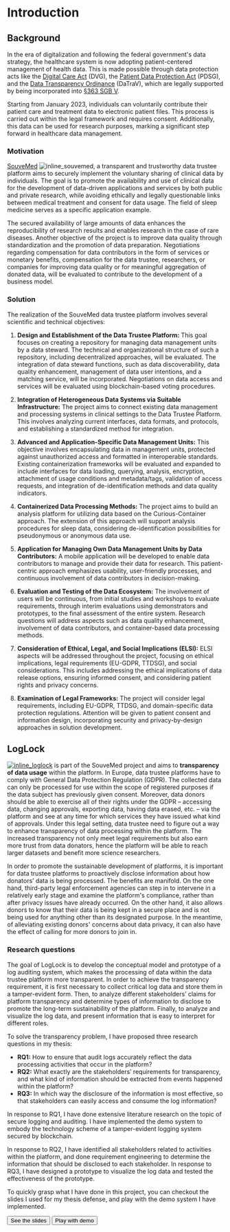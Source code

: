 
# Introduction

## Background

In the era of digitalization and following the federal government's data strategy, the healthcare system is now adopting patient-centered management of health data. This is made possible through data protection acts like the [Digital Care Act](https://www.bundesgesundheitsministerium.de/digitale-versorgung-gesetz) (DVG), the [Patient Data Protection Act](https://www.bundesgesundheitsministerium.de/patientendaten-schutz-gesetz) (PDSG), and the [Data Transparency Ordinance](https://www.bundesgesundheitsministerium.de/fileadmin/Dateien/3_Downloads/Gesetze_und_Verordnungen/GuV/D/VO_Datentransparenzverordnung.pdf) (DaTraV), which are legally supported by being incorporated into [§363 SGB V](https://www.gesetze-im-internet.de/sgb_5/__363.html).

Starting from January 2023, individuals can voluntarily contribute their patient care and treatment data to electronic patient files. This process is carried out within the legal framework and requires consent. Additionally, this data can be used for research purposes, marking a significant step forward in healthcare data management.

### Motivation

[SouveMed](https://souvemed.de) ![inline_souvemed](/images/souvemed.png), a transparent and trustworthy data trustee platform aims to securely implement the voluntary sharing of clinical data by individuals. The goal is to promote the availability and use of clinical data for the development of data-driven applications and services by both public and private research, while avoiding ethically and legally questionable links between medical treatment and consent for data usage. The field of sleep medicine serves as a specific application example.

The secured availability of large amounts of data enhances the reproducibility of research results and enables research in the case of rare diseases. Another objective of the project is to improve data quality through standardization and the promotion of data preparation. Negotiations regarding compensation for data contributors in the form of services or monetary benefits, compensation for the data trustee, researchers, or companies for improving data quality or for meaningful aggregation of donated data, will be evaluated to contribute to the development of a business model.

### Solution

The realization of the SouveMed data trustee platform involves several scientific and technical objectives:

1. **Design and Establishment of the Data Trustee Platform:** This goal focuses on creating a repository for managing data management units by a data steward. The technical and organizational structure of such a repository, including decentralized approaches, will be evaluated. The integration of data steward functions, such as data discoverability, data quality enhancement, management of data user intentions, and a matching service, will be incorporated. Negotiations on data access and services will be evaluated using blockchain-based voting procedures.

2. **Integration of Heterogeneous Data Systems via Suitable Infrastructure:** The project aims to connect existing data management and processing systems in clinical settings to the Data Trustee Platform. This involves analyzing current interfaces, data formats, and protocols, and establishing a standardized method for integration.

3. **Advanced and Application-Specific Data Management Units:** This objective involves encapsulating data in management units, protected against unauthorized access and formatted in interoperable standards. Existing containerization frameworks will be evaluated and expanded to include interfaces for data loading, querying, analysis, encryption, attachment of usage conditions and metadata/tags, validation of access requests, and integration of de-identification methods and data quality indicators.

4. **Containerized Data Processing Methods:** The project aims to build an analysis platform for utilizing data based on the Curious-Container approach. The extension of this approach will support analysis procedures for sleep data, considering de-identification possibilities for pseudonymous or anonymous data use.

5. **Application for Managing Own Data Management Units by Data Contributors:** A mobile application will be developed to enable data contributors to manage and provide their data for research. This patient-centric approach emphasizes usability, user-friendly processes, and continuous involvement of data contributors in decision-making.

6. **Evaluation and Testing of the Data Ecosystem:** The involvement of users will be continuous, from initial studies and workshops to evaluate requirements, through interim evaluations using demonstrators and prototypes, to the final assessment of the entire system. Research questions will address aspects such as data quality enhancement, involvement of data contributors, and container-based data processing methods.

7. **Consideration of Ethical, Legal, and Social Implications (ELSI):** ELSI aspects will be addressed throughout the project, focusing on ethical implications, legal requirements (EU-GDPR, TTDSG), and social considerations. This includes addressing the ethical implications of data release options, ensuring informed consent, and considering patient rights and privacy concerns.

8. **Examination of Legal Frameworks:** The project will consider legal requirements, including EU-GDPR, TTDSG, and domain-specific data protection regulations. Attention will be given to patient consent and information design, incorporating security and privacy-by-design approaches in solution development.

## LogLock

[![inline_loglock](/images/loglock.svg)](https://extropy.dev/loglock) is part of the SouveMed project and aims to **transparency of data usage** within the platform. In Europe, data trustee platforms have to comply with General Data Protection Regulation (GDPR). The collected data can only be processed for use within the scope of registered purposes if the data subject has previously given consent. Moreover, data donors should be able to exercise all of their rights under the GDPR – accessing data, changing approvals, exporting data, having data erased, etc. – via the platform and see at any time for which services they have issued what kind of approvals. Under this legal setting, data trustee need to figure out a way to enhance transparency of data processing within the platform. The increased transparency not only meet legal requirements but also earn more trust from data donators, hence the platform will be able to reach larger datasets and benefit more science researchers.

In order to promote the sustainable development of platforms, it is important for data trustee platforms to proactively disclose information about how donators’ data is being processed. The benefits are manifold. On the one hand, third-party legal enforcement agencies can step in to intervene in a relatively early stage and examine the platform's compliance, rather than after privacy issues have already occurred. On the other hand, it also allows donors to know that their data is being kept in a secure place and is not being used for anything other than its designated purpose. In the meantime, of alleviating existing donors' concerns about data privacy, it can also have the effect of calling for more donors to join in.

### Research questions

The goal of LogLock is to develop the conceptual model and prototype of a log auditing system, which makes the processing of data within the data trustee platform more transparent. In order to achieve the transparency requirement, it is first necessary to collect critical log data and store them in a tamper-evident form. Then, to analyze different stakeholders’ claims for platform transparency and determine types of information to disclose to promote the long-term sustainability of the platform. Finally, to analyze and visualize the log data, and present information that is easy to interpret for different roles.

To solve the transparency problem, I have proposed three research questions in my thesis:

- **RQ1:** How to ensure that audit logs accurately reflect the data processing activities that occur in the platform?
- **RQ2:** What exactly are the stakeholders’ requirements for transparency, and what kind of information should be extracted from events happened within the platform?
- **RQ3:** In which way the disclosure of the information is most effective, so that stakeholders can easily access and consume the log information?

In response to RQ1, I have done extensive literature research on the topic of secure logging and auditing. I have implemented the demo system to embody the technology scheme of a tamper-evident logging system secured by blockchain.

In response to RQ2, I have identified all stakeholders related to activities within the platform, and done requirement engineering to determine the information that should be disclosed to each stakeholder. In response to RQ3, I have designed a prototype to visualize the log data and tested the effectiveness of the prototype.

To quickly grasp what I have done in this project, you can checkout the slides I used for my thesis defense, and play with the demo system I have implemented.

<div className='flex flex-row my-16 justify-center'>
	<Button size='lg' className='mr-6' asChild>
		<Link href='/loglock/presentation'>
			<Presentation className='mr-2' />
			<span>See the slides</span>
		</Link>
	</Button>
	<Button variant='secondary' size='lg' asChild>
		<Link href='/loglock/demo'>
			<Boxes className='mr-2' />
			<span>Play with demo</span>
		</Link>
	</Button>
</div>
